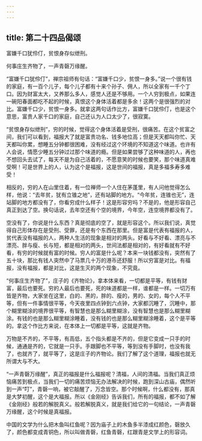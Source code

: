 ```yaml
---
---
---
```

title: 第二十四品偈颂
---




富嫌千口犹伶仃，贫恨身存似绁刑。

何事庄生齐物了，一声青磬万缘醒。

“富嫌千口犹伶仃”，禅宗祖师有句话：“富嫌千口少，贫恨一身多。”说一个很有钱的家庭，有一百个儿子，每个儿子都有十来个孙子、佣人，所以全家有一千个丁口。因为财富太大，又养那么多人，感觉人还是不够用。一个人穷到极点，如果连一碗阳春面都吃不起的时候，真恨这个身体活着都是多余！这两个是很强烈的对比。富嫌千口少，贫恨一身多。就拿这两句话作比方，富嫌千口犹伶仃，也是这个意思，富贵人家千口的家庭，自己还认为人口太少了，很寂寞。

“贫恨身存似绁刑”，穷的时候，觉得这个身体活着是受刑，很痛苦。在这个贫富之间，我们可以看到，福报大了就是富贵功名、钱多地位高；但是天天都叫你忙、天天都叫你累，想睡五分钟都很困难，没有经过这个环境的不知道这个味道。也许有人会说，情愿少睡五分钟过过那个味道的瘾。但是如果尝够了这种味道的人，再也不想回头去试了，每天不是为自己活着的，不愿意笑的时候也要笑，那个味道真难受啊！可是世界上的人，认为这个是福报，这是世间的福报，真是多福多寿多难受！

相反的，穷的人在山里住着，有一位禅师一个人住在茅蓬里，有人问他觉得怎么样，他说：“去年贫，犹有立锥之地”，还有站脚的地方。“今年贫，连锥也无”，连站脚的地方都没有了，你看穷成什么样子！这是形容穷吗？不是的，他是形容自己真正到达了空。换句话说，去年空还有个空的境界，今年空，连空境界都没有了。

空没有了，你说是什么东西？真是彻底的空了，就是形容这个。所以我们说，真觉得自己形体存在是受刑、受罪，还是有个东西在那里。但是富是代表有福报的人，贫代表没有福报的人，两种人生活的现象是相对的两头。好看与不好看、漂亮与不漂亮、胖与瘦、长与短，都是相对的两头，世间法都是相对的，有好看就有不好看，有穷的时候就有富的时候。穷人的富是什么呢？本来一块钱都没有，突然有了五十块，那比有钱人突然中了马票几十万的港币还舒服！所以穷富是对比。有福报，没有福报，都是对比，这是生灭的两个现象，不究竟。

“何事庄生齐物了”，庄子的《齐物论》，拿本体来看，一切都是平等，有钱有财富，最后也要死。穷的人最后也要死，死的味道都是一样，谁都是一样。一切万有皆是齐物，大家坐在这里，白的、黑的，胖的、瘦的，男的、女的，每个人不平等，但有一件事情很平等，今天夜里四点钟到六点钟，大家都沉睡了，沉睡中，那个糊里糊涂的境界很平等，有智慧也是那么糊里糊涂，没有智慧也是那么糊里糊涂。有钱的也是那么糊里糊涂睡着，没有钱的也是那么糊里糊涂睡着，这个是平等的。拿这个作比方来说，在本体上一切都是平等，这就是齐物。

万物是不齐的，不平等，有高低，五个指头都是不齐的，但是它变成一只手的时候，通通是齐的，它就是一只手。手跟脚也不平等，等到没有手脚时，也没有我了，也就齐了，就平等了，这是庄子的齐物论。我们了解了这个道理，福报也就无所谓大与不大。

“一声青磬万缘醒”，真正的福报是什么福报呢？清福，人间的清福。当我们真正烦恼痛苦到极点，当我们一切的痛苦烦恼无办法解决的时候，跑到深山古庙，偶然听到一声“叮”，青磬一响，被它敲醒了，万念皆空。那个时候啊，什么都没有，那真是大梦初醒，这个是大福报。所以《金刚经》告诉我们，所有的福报，都不如了解《金刚经》般若的解脱真义。般若解脱真义，就是我们给它的一句结论，一声青磬万缘醒，这个时候是真福报。

中国的文学为什么把木鱼叫红鱼呢？因为庙子上的木鱼多半漆成红颜色，磬放久了，颜色都变成青铜色，所以叫做青磬，红鱼青磬，红跟青是文学上的形容词。